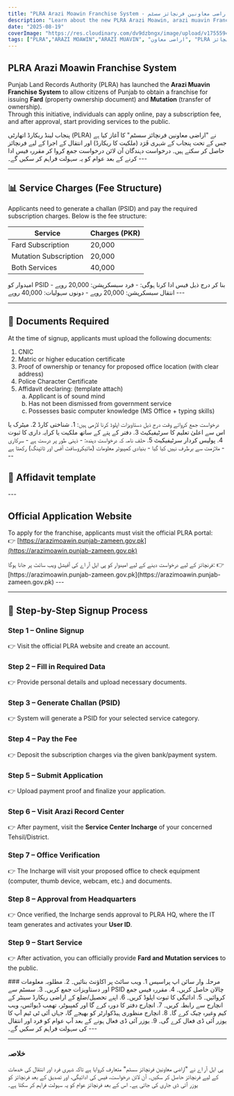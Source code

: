 ```yaml
---
title: "PLRA Arazi Moawin Franchise System - اراضی معاونین فرنچائز سسٹم"
description: "Learn about the new PLRA Arazi Moawin, arazi muavin Franchise System for issuing Fard and Mutation in Punjab, Pakistan. Understand service charges, signup process, required documents, and approval system in both English and Urdu."
date: "2025-08-19"
coverImage: "https://res.cloudinary.com/dv9dzbngx/image/upload/v1755594329/blogs/arazi_muawin_PLRA_gr1jod.png"
tags: ["PLRA","ARAZI MOAWIN","ARAZI MUAVIN", "اراضی معاون", "PLRA فرنچائز", "franchise", "fard", "mutation"]
---
```


## PLRA Arazi Moawin Franchise System

Punjab Land Records Authority (PLRA) has launched the **Arazi Muavin Franchise System** to allow citizens of Punjab to obtain a franchise for issuing **Fard** (property ownership document) and **Mutation** (transfer of ownership).  
Through this initiative, individuals can apply online, pay a subscription fee, and after approval, start providing services to the public.

<div className="section-spacing">
  <Urdu>
    پنجاب لینڈ ریکارڈ اتھارٹی (PLRA) نے "اراضی معاونین فرنچائز سسٹم" کا آغاز کیا ہے جس کے تحت پنجاب کے شہری فَرَد (ملکیت کا ریکارڈ) اور انتقال کے اجرا کے لیے فرنچائز حاصل کر سکتے ہیں۔  
    درخواست دہندگان آن لائن درخواست جمع کروا کر مقررہ فیس ادا کرنے کے بعد عوام کو یہ سہولت فراہم کر سکیں گے۔
  </Urdu>
  ---
</div>

---

## 📊 Service Charges (Fee Structure)

Applicants need to generate a challan (PSID) and pay the required subscription charges. Below is the fee structure:

<div className="flex justify-center overflow-x-auto">
  <table className="w-full max-w-3xl text-sm text-left rtl:text-right text-gray-500 dark:text-gray-400 border border-gray-300">
    <thead className="text-xs text-gray-700 uppercase bg-gray-100 dark:bg-gray-700 dark:text-gray-400">
      <tr>
        <th className="px-6 py-3 border border-gray-300 font-semibold">Service</th>
        <th className="px-6 py-3 border border-gray-300 font-semibold">Charges (PKR)</th>
      </tr>
    </thead>
    <tbody>
      <tr className="bg-white dark:bg-gray-800">
        <td className="px-6 py-4 border border-gray-300">Fard Subscription</td>
        <td className="px-6 py-4 border border-gray-300">20,000</td>
      </tr>
      <tr className="bg-white dark:bg-gray-800">
        <td className="px-6 py-4 border border-gray-300">Mutation Subscription</td>
        <td className="px-6 py-4 border border-gray-300">20,000</td>
      </tr>
      <tr className="bg-white dark:bg-gray-800">
        <td className="px-6 py-4 border border-gray-300 font-semibold">Both Services</td>
        <td className="px-6 py-4 border border-gray-300 font-semibold">40,000</td>
      </tr>
    </tbody>
  </table>
</div>

<div className="section-spacing">
  <Urdu>
    امیدوار کو PSID بنا کر درج ذیل فیس ادا کرنا ہوگی:  
    - فرد سبسکرپشن: 20,000 روپے  
    - انتقال سبسکرپشن: 20,000 روپے  
    - دونوں سہولیات: 40,000 روپے  
  </Urdu>
  ---
</div>

---

<h2 className='font-semibold'> 📑 Documents Required </h2>

At the time of signup, applicants must upload the following documents:
<div>
<ol className="list-decimal ml-6 text-pretty font-semibold font-italic">
  <li>CNIC</li>
  <li>Matric or higher education certificate</li>
  <li>Proof of ownership or tenancy for proposed office location (with clear address)</li>
  <li>Police Character Certificate</li>
  <li>
    Affidavit declaring: <span className="font-normal text-xs">(template attach)</span>
    <ol type="a">
      <li>Applicant is of sound mind</li>
      <li>Has not been dismissed from government service</li>
      <li>Possesses basic computer knowledge (MS Office + typing skills)</li>
    </ol>
  </li>
</ol>
</div>


<div className="section-spacing">
  <Urdu>
    درخواست جمع کرواتے وقت درج ذیل دستاویزات اپلوڈ کرنا لازمی ہیں:  
    1. شناختی کارڈ  
    2. میٹرک یا اس سے اعلیٰ تعلیم کا سرٹیفیکیٹ  
    3. دفتر کے پتے کے ساتھ ملکیت یا کرایہ داری کا ثبوت  
    4. پولیس کردار سرٹیفیکیٹ  
    5. حلف نامہ کہ درخواست دہندہ:  
      - ذہنی طور پر درست ہے  
      - سرکاری ملازمت سے برطرف نہیں کیا گیا  
      - بنیادی کمپیوٹر معلومات (مائیکروسافٹ آفس اور ٹائپنگ) رکھتا ہے  
  </Urdu>
  ---
</div>

<h2 className='font-semibold text-center text-base md:text-xl'> 🏢 Affidavit template </h2>
<div className="flex justify-center">
<BlogImage
  src="https://res.cloudinary.com/dv9dzbngx/image/upload/v1755681581/blogs/affidevit_arazi_muawin_jai3rs.png"
  alt="affidavit template for arazi muawin"
  width={400}
  height={400}
  className="my-7"
/>
</div>
---

<h2 className="font-semibold"> Official Application Website </h2>

To apply for the franchise, applicants must visit the official PLRA portal:  
👉 [https://arazimoawin.punjab-zameen.gov.pk](https://arazimoawin.punjab-zameen.gov.pk)

<div className="section-spacing">
  <Urdu>
    فرنچائز کے لیے درخواست دینے کے لیے امیدوار کو پی ایل آر اے کی آفیشل ویب سائٹ پر جانا ہوگا:  
    👉 [https://arazimoawin.punjab-zameen.gov.pk](https://arazimoawin.punjab-zameen.gov.pk)
  </Urdu>
  ---
</div>

---

## 📝 Step-by-Step Signup Process
<div>
<h3 className='font-semibold'>Step 1 – Online Signup</h3>
<p >👉 Visit the official PLRA website and create an account.</p>

<h3 className='font-semibold'>Step 2 – Fill in Required Data</h3>
<p>👉 Provide personal details and upload necessary documents.</p>

<h3 className='font-semibold'>Step 3 – Generate Challan (PSID)</h3>
<p>👉 System will generate a PSID for your selected service category.</p>

<h3 className='font-semibold'>Step 4 – Pay the Fee</h3>
<p>👉 Deposit the subscription charges via the given bank/payment system.</p>

<h3 className='font-semibold'>Step 5 – Submit Application</h3>
<p>👉 Upload payment proof and finalize your application.</p>

<h3 className='font-semibold'>Step 6 – Visit Arazi Record Center</h3>
<p>👉 After payment, visit the <strong>Service Center Incharge</strong> of your concerned Tehsil/District.</p>

<h3 className='font-semibold'>Step 7 – Office Verification</h3>
<p>👉 The Incharge will visit your proposed office to check equipment (computer, thumb device, webcam, etc.) and documents.</p>

<h3 className='font-semibold'>Step 8 – Approval from Headquarters</h3>
<p>👉 Once verified, the Incharge sends approval to PLRA HQ, where the IT team generates and activates your <strong>User ID</strong>.</p>

<h3 className='font-semibold'>Step 9 – Start Service</h3>
<p>👉 After activation, you can officially provide <strong>Fard and Mutation services</strong> to the public.</p>
</div>

<div className="section-spacing">
  <Urdu>
    ### مرحلہ وار سائن اپ پراسیس  
    1. ویب سائٹ پر اکاؤنٹ بنائیں۔  
    2. مطلوبہ معلومات اور دستاویزات جمع کریں۔  
    3. سسٹم سے PSID چالان حاصل کریں۔  
    4. مقررہ فیس جمع کروائیں۔  
    5. ادائیگی کا ثبوت اپلوڈ کریں۔  
    6. اپنے تحصیل/ضلع کے اراضی ریکارڈ سینٹر کے انچارج سے رابطہ کریں۔  
    7. انچارج دفتر کا دورہ کرے گا اور کمپیوٹر، تھمب ڈیوائس، ویب کیم وغیرہ چیک کرے گا۔  
    8. انچارج منظوری ہیڈکوارٹر کو بھیجے گا، جہاں آئی ٹی ٹیم آپ کا یوزر آئی ڈی فعال کرے گی۔  
    9. یوزر آئی ڈی فعال ہونے کے بعد آپ عوام کو فرد اور انتقال کی سہولت فراہم کر سکیں گے۔  
  </Urdu>
  ---
</div>

---

<h3 className="text-nafess text-4xl font-semibold text-center mt-6">خلاصہ</h3>

<Urdu>
  پی ایل آر اے نے "اراضی معاونین فرنچائز سسٹم" متعارف کروایا ہے تاکہ شہری فرد اور انتقال کی خدمات کے لیے فرنچائز حاصل کر سکیں۔  
  آن لائن درخواست، فیس کی ادائیگی، اور تصدیق کے بعد فرنچائز کو یوزر آئی ڈی جاری کی جاتی ہے۔  
  اس کے بعد فرنچائز عوام کو یہ سہولت فراہم کر سکتا ہے۔  
</Urdu>
